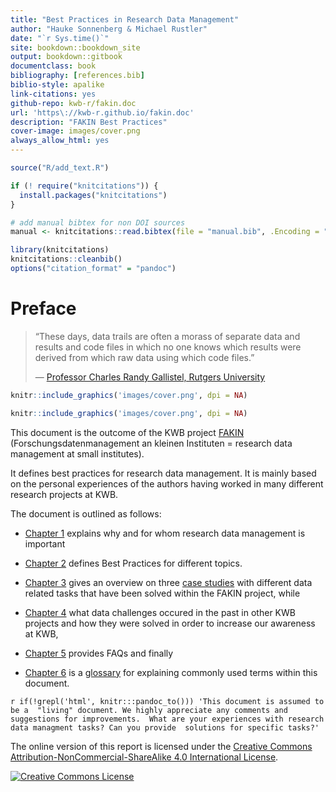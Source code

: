 ---
title: "Best Practices in Research Data Management"
author: "Hauke Sonnenberg & Michael Rustler"
date: "`r Sys.time()`"
site: bookdown::bookdown_site
output: bookdown::gitbook
documentclass: book
bibliography: [references.bib]
biblio-style: apalike
link-citations: yes
github-repo: kwb-r/fakin.doc
url: 'https\://kwb-r.github.io/fakin.doc'
description: "FAKIN Best Practices"
cover-image: images/cover.png
always_allow_html: yes
---

```{r include=FALSE}

source("R/add_text.R")

if (! require("knitcitations")) {
  install.packages("knitcitations")
}

# add manual bibtex for non DOI sources
manual <- knitcitations::read.bibtex(file = "manual.bib", .Encoding = "UTF-8")

library(knitcitations)
knitcitations::cleanbib()
options("citation_format" = "pandoc")
```

# Preface {-#index}

> "These days, data trails are often a morass of separate data and results and 
code files in which no one knows which results were derived from which raw data 
using which code files."
>
> --- [Professor Charles Randy Gallistel, Rutgers University](https://elifesciences.org/labs/7dbeb390/reproducible-document-stack-supporting-the-next-generation-research-article)



```{r fig.align='center', out.width = "400px", echo=FALSE, include=grepl('html', knitr:::pandoc_to()), fig.link='http://www.kompetenz-wasser.de/en/project/fakin-research-data-management/'}
knitr::include_graphics('images/cover.png', dpi = NA)
```

```{r fig.align='center', echo=FALSE, fig.width = 5, fig.height = 5, include=grepl('latex|docx', knitr:::pandoc_to()), fig.link='http://www.kompetenz-wasser.de/en/project/fakin-research-data-management/'}
knitr::include_graphics('images/cover.png', dpi = NA)
```


This document is the outcome of the KWB project [FAKIN](http://www.kompetenz-wasser.de/en/project/fakin-research-data-management) 
(Forschungsdatenmanagement an kleinen Instituten = research data management at small institutes).

It defines best practices for research data management. It is mainly based on
the personal experiences of the authors having worked in many different 
research projects at KWB.

The document is outlined as follows:

* [Chapter 1](#introduction) explains why and for whom research data management 
is important

* [Chapter 2](#best-practices) defines Best Practices for different topics.

* [Chapter 3](#case-studies) gives an overview on three [case studies](#case-studies) 
with different data related tasks that have been solved within the FAKIN project, 
while 

* [Chapter 4](#other-projects) what data challenges occured in the past in other 
KWB projects and how they were solved in order to increase our awareness at KWB, 
  
* [Chapter 5](#faq) provides FAQs and finally 

* [Chapter 6](#glossary) is a [glossary](#glossary) for explaining commonly used 
terms within this document.

`r if(!grepl('html', knitr:::pandoc_to())) 'This document is assumed to be a 
"living" document. We highly appreciate any comments and suggestions for improvements. 
What are your experiences with research data managment tasks? Can you provide 
solutions for specific tasks?'`


The online version of this report is licensed under the [Creative Commons Attribution-NonCommercial-ShareAlike 4.0 International License](http://creativecommons.org/licenses/by-nc-sa/4.0/).

[![Creative Commons License](images/by-nc-sa.png)](http://creativecommons.org/licenses/by-nc-sa/4.0/)

